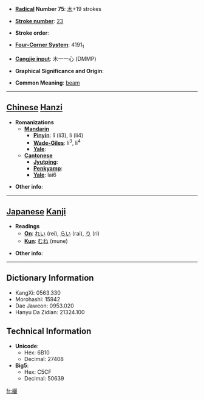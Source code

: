 * '''[[Wiktionary:Chinese radical index| Radical]] Number 75''': [[Wiktionary:Chinese radical index 木|木]]+19 strokes

* '''[[Wiktionary:Chinese total strokes index|Stroke number]]''': [[Wiktionary:Chinese total strokes index 23|23]]

* '''Stroke order''': 

* '''[[Wiktionary:Chinese four corner index|Four-Corner System]]''': 4191<sub>1</sub>

* '''[[Wiktionary:Chinese Cangjie index|Cangjie input]]''': 木一一心 (DMMP)

* '''Graphical Significance and Origin''': 

* '''Common Meaning''': [[beam]]

----

==[[Chinese]] [[Hanzi]]==

* '''Romanizations'''
** '''[[Mandarin]]'''
*** '''[[Pinyin]]''': lǐ (li3), lì (li4)
*** '''[[Wade-Giles]]''': li<sup>3</sup>, li<sup>4</sup>
*** '''[[Yale]]''': 
** '''[[Cantonese]]'''
*** '''[[Jyutping]]''':
*** '''[[Penkyamp]]''': 
*** '''[[Yale]]''': lai6

* '''Other info''': 

----

==[[Japanese]] [[Kanji]]==

* '''Readings'''
** '''[[On]]''': [[れい]] (rei), [[らい]] (rai), [[り]] (ri)
** '''[[Kun]]''': [[むね]] (mune)

* '''Other info''':  

----

==Dictionary Information==

* KangXi: 0563.330
* Morohashi: 15942
* Dae Jaweon: 0953.020
* Hanyu Da Zidian: 21324.100

==Technical Information==

* '''Unicode''':
** Hex: 6B10
** Decimal: 27408
* '''Big5''':
** Hex: C5CF
** Decimal: 50639

[[fr:欐]]